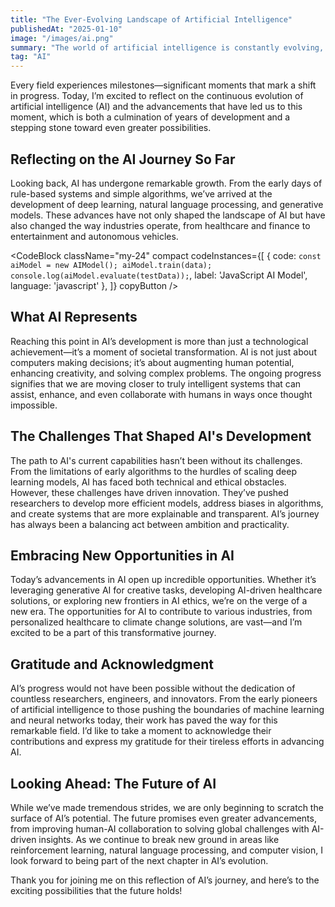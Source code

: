 ```yaml
---
title: "The Ever-Evolving Landscape of Artificial Intelligence"
publishedAt: "2025-01-10"
image: "/images/ai.png"
summary: "The world of artificial intelligence is constantly evolving, with new technologies emerging that challenge the limits of what's possible."
tag: "AI"
---
```


Every field experiences milestones—significant moments that mark a shift in progress. Today, I’m excited to reflect on the continuous evolution of artificial intelligence (AI) and the advancements that have led us to this moment, which is both a culmination of years of development and a stepping stone toward even greater possibilities.

## Reflecting on the AI Journey So Far

Looking back, AI has undergone remarkable growth. From the early days of rule-based systems and simple algorithms, we’ve arrived at the development of deep learning, natural language processing, and generative models. These advances have not only shaped the landscape of AI but have also changed the way industries operate, from healthcare and finance to entertainment and autonomous vehicles.

<CodeBlock className="my-24"
    compact
    codeInstances={[
        {
            code: `const aiModel = new AIModel();
aiModel.train(data);
console.log(aiModel.evaluate(testData));`,
            label: 'JavaScript AI Model',
            language: 'javascript'
        },
    ]}
    copyButton
/>

## What AI Represents

Reaching this point in AI’s development is more than just a technological achievement—it’s a moment of societal transformation. AI is not just about computers making decisions; it’s about augmenting human potential, enhancing creativity, and solving complex problems. The ongoing progress signifies that we are moving closer to truly intelligent systems that can assist, enhance, and even collaborate with humans in ways once thought impossible.

## The Challenges That Shaped AI's Development

The path to AI's current capabilities hasn’t been without its challenges. From the limitations of early algorithms to the hurdles of scaling deep learning models, AI has faced both technical and ethical obstacles. However, these challenges have driven innovation. They’ve pushed researchers to develop more efficient models, address biases in algorithms, and create systems that are more explainable and transparent. AI’s journey has always been a balancing act between ambition and practicality.

## Embracing New Opportunities in AI

Today’s advancements in AI open up incredible opportunities. Whether it’s leveraging generative AI for creative tasks, developing AI-driven healthcare solutions, or exploring new frontiers in AI ethics, we’re on the verge of a new era. The opportunities for AI to contribute to various industries, from personalized healthcare to climate change solutions, are vast—and I’m excited to be a part of this transformative journey.

## Gratitude and Acknowledgment

AI’s progress would not have been possible without the dedication of countless researchers, engineers, and innovators. From the early pioneers of artificial intelligence to those pushing the boundaries of machine learning and neural networks today, their work has paved the way for this remarkable field. I’d like to take a moment to acknowledge their contributions and express my gratitude for their tireless efforts in advancing AI.

## Looking Ahead: The Future of AI

While we’ve made tremendous strides, we are only beginning to scratch the surface of AI’s potential. The future promises even greater advancements, from improving human-AI collaboration to solving global challenges with AI-driven insights. As we continue to break new ground in areas like reinforcement learning, natural language processing, and computer vision, I look forward to being part of the next chapter in AI’s evolution.

Thank you for joining me on this reflection of AI’s journey, and here’s to the exciting possibilities that the future holds!
